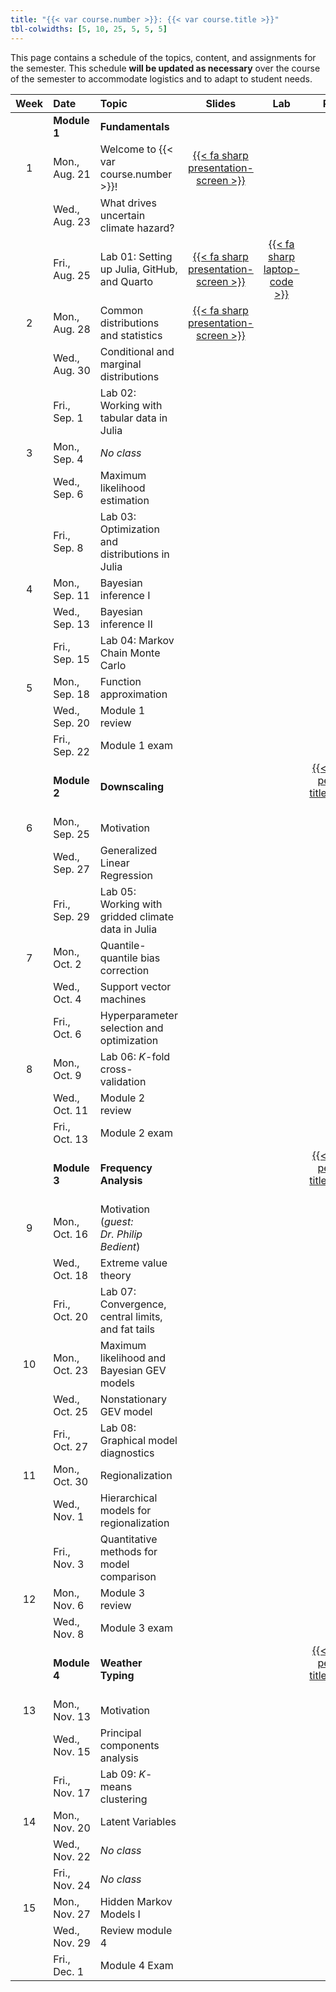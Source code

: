 ```yaml
---
title: "{{< var course.number >}}: {{< var course.title >}}"
tbl-colwidths: [5, 10, 25, 5, 5, 5]
---
```


This page contains a schedule of the topics, content, and assignments for the semester.
This schedule **will be updated as necessary** over the course of the semester to accommodate logistics and to adapt to student needs.

::: column-screen-inset-right
| Week | Date        | Topic | Slides | Lab | Project |
|:----:|:-----------|:------|:------:|:---:|:-------:|
|      | **Module 1** | **Fundamentals** | | | |
| 1    | Mon., Aug. 21 | Welcome to {{< var course.number >}}! | [{{< fa sharp presentation-screen >}}](slides/lecture01-welcome.qmd){target="_blank"}  | | |
|      | Wed., Aug. 23 | What drives uncertain climate hazard? | | | |
|      | Fri., Aug. 25 | Lab 01: Setting up Julia, GitHub, and Quarto | [{{< fa sharp presentation-screen >}}](slides/lecture01-lab.qmd){target="_blank"} | [{{< fa sharp laptop-code >}}](labs/lab01/instructions.qmd) | |
| 2    | Mon., Aug. 28 | Common distributions and statistics | [{{< fa sharp presentation-screen >}}](slides/lecture02-distributions.qmd){target="_blank"} | | |
|      | Wed., Aug. 30 | Conditional and marginal distributions | | | |
|      | Fri., Sep. 1  | Lab 02: Working with tabular data in Julia | | | |
| 3    | Mon., Sep. 4  | *No class* | | | |
|      | Wed., Sep. 6  | Maximum likelihood estimation | | | |
|      | Fri., Sep. 8  | Lab 03: Optimization and distributions in Julia | | | |
| 4    | Mon., Sep. 11 | Bayesian inference I | | | |
|      | Wed., Sep. 13 | Bayesian inference II | | | |
|      | Fri., Sep. 15 | Lab 04: Markov Chain Monte Carlo | | | |
|  5   | Mon., Sep. 18 | Function approximation | | | |
|      | Wed., Sep. 20 | Module 1 review | | | |
|      | Fri., Sep. 22 | Module 1 exam | | | |
|      | **Module 2** | **Downscaling** | | | [{{< fa sharp pen-field title="Project 2" >}}](projects/project02/project02.qmd) |
| 6    | Mon., Sep. 25 | Motivation | | | |
|      | Wed., Sep. 27 | Generalized Linear Regression | | | |
|      | Fri., Sep. 29 | Lab 05: Working with gridded climate data in Julia | | | |
| 7    | Mon., Oct. 2  | Quantile-quantile bias correction | | | |
|      | Wed., Oct. 4  | Support vector machines | | | |
|      | Fri., Oct. 6  | Hyperparameter selection and optimization | | | |
| 8    | Mon., Oct. 9  | Lab 06: $K$-fold cross-validation | | | |
|      | Wed., Oct. 11 | Module 2 review | | | |
|      | Fri., Oct. 13 | Module 2 exam | | | |
|      | **Module 3** | **Frequency Analysis** | | | [{{< fa sharp pen-field title="Project 3" >}}](projects/project03/project03.qmd) |
| 9    | Mon., Oct. 16 | Motivation (*guest: Dr. Philip Bedient*) | | | |
|      | Wed., Oct. 18 | Extreme value theory | | | |
|      | Fri., Oct. 20 | Lab 07: Convergence, central limits, and fat tails | | | |
| 10   | Mon., Oct. 23 | Maximum likelihood and Bayesian GEV models | | | |
|      | Wed., Oct. 25 | Nonstationary GEV model | | | |
|      | Fri., Oct. 27 | Lab 08: Graphical model diagnostics | | | |
| 11   | Mon., Oct. 30 | Regionalization | | | |
|      | Wed., Nov. 1  | Hierarchical models for regionalization | | | |
|      | Fri., Nov. 3  | Quantitative methods for model comparison | | | |
| 12   | Mon., Nov. 6  | Module 3 review | | | |
|      | Wed., Nov. 8  | Module 3 exam | | | |
|      | **Module 4** | **Weather Typing** | | | [{{< fa sharp pen-field title="Project 4" >}}](projects/project04/project04.qmd) |
| 13   | Mon., Nov. 13 | Motivation | | | |
|      | Wed., Nov. 15 | Principal components analysis | | | |
|      | Fri., Nov. 17 | Lab 09: $K$-means clustering | | | |
| 14   | Mon., Nov. 20 | Latent Variables | | | |
|      | Wed., Nov. 22 | *No class* | | | |
|      | Fri., Nov. 24 | *No class* | | | |
| 15   | Mon., Nov. 27 | Hidden Markov Models I | | | |
|      | Wed., Nov. 29 | Review module 4 | | | |
|      | Fri., Dec. 1  | Module 4 Exam | | | |

:::
